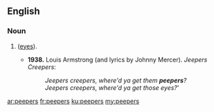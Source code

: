 ==English==

===Noun===
{{head|en|noun plural form}}

# {{plural of|peeper|lang=en}} ([[eyes]]).
#* '''1938.''' Louis Armstrong (and lyrics by Johnny Mercer). ''Jeepers Creepers'':
#*: ''Jeepers creepers, where'd ya get them '''peepers'''?''
#*: ''Jeepers creepers, where'd ya get those eyes?'''

[[ar:peepers]]
[[fr:peepers]]
[[ku:peepers]]
[[my:peepers]]